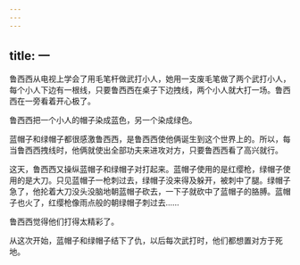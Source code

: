 ```yaml
---
---
---
```

title: 一
---




鲁西西从电视上学会了用毛笔杆做武打小人，她用一支废毛笔做了两个武打小人，每个小人下边有一根线，只要鲁西西在桌子下边拽线，两个小人就大打一场。鲁西西在一旁看着开心极了。

鲁西西把一个小人的帽子染成蓝色，另一个染成绿色。

蓝帽子和绿帽子都很感激鲁西西，是鲁西西使他俩诞生到这个世界上的。所以，每当鲁西西拽线时，他俩就使出全部功夫来进攻对方，只要鲁西西看了高兴就行。

这天，鲁西西又操纵蓝帽子和绿帽子对打起来。蓝帽子使用的是红缨枪，绿帽子使用的是大刀。只见蓝帽子一枪刺过去，绿帽子没来得及躲开，被刺中了腿。绿帽子急了，他抡着大刀没头没脑地朝蓝帽子砍去，一下子就砍中了蓝帽子的胳膊。蓝帽子也火了，红缨枪像雨点般的朝绿帽子刺过去……

鲁西西觉得他们打得太精彩了。

从这次开始，蓝帽子和绿帽子结下了仇，以后每次武打时，他们都想置对方于死地。